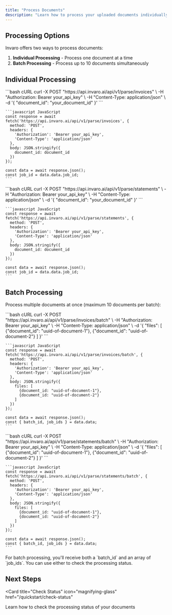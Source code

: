 ```yaml
---
title: "Process Documents"
description: "Learn how to process your uploaded documents individually or in batch"
---
```


## Processing Options

Invaro offers two ways to process documents:
1. **Individual Processing** - Process one document at a time
2. **Batch Processing** - Process up to 10 documents simultaneously

## Individual Processing

<Tabs>
  <Tab title="Invoices">
    ```bash cURL
    curl -X POST "https://api.invaro.ai/api/v1/parse/invoices" \
      -H "Authorization: Bearer your_api_key" \
      -H "Content-Type: application/json" \
      -d '{
        "document_id": "your_document_id"
      }'
    ```

    ```javascript JavaScript
    const response = await fetch('https://api.invaro.ai/api/v1/parse/invoices', {
      method: 'POST',
      headers: {
        'Authorization': 'Bearer your_api_key',
        'Content-Type': 'application/json'
      },
      body: JSON.stringify({
        document_id: document_id
      })
    });

    const data = await response.json();
    const job_id = data.data.job_id;
    ```
  </Tab>
  <Tab title="Bank Statements">
    ```bash cURL
    curl -X POST "https://api.invaro.ai/api/v1/parse/statements" \
      -H "Authorization: Bearer your_api_key" \
      -H "Content-Type: application/json" \
      -d '{
        "document_id": "your_document_id"
      }'
    ```

    ```javascript JavaScript
    const response = await fetch('https://api.invaro.ai/api/v1/parse/statements', {
      method: 'POST',
      headers: {
        'Authorization': 'Bearer your_api_key',
        'Content-Type': 'application/json'
      },
      body: JSON.stringify({
        document_id: document_id
      })
    });

    const data = await response.json();
    const job_id = data.data.job_id;
    ```
  </Tab>
</Tabs>

## Batch Processing

Process multiple documents at once (maximum 10 documents per batch):

<Tabs>
  <Tab title="Invoices">
    ```bash cURL
    curl -X POST "https://api.invaro.ai/api/v1/parse/invoices/batch" \
      -H "Authorization: Bearer your_api_key" \
      -H "Content-Type: application/json" \
      -d '{
        "files": [
          {"document_id": "uuid-of-document-1"},
          {"document_id": "uuid-of-document-2"}
        ]
      }'
    ```

    ```javascript JavaScript
    const response = await fetch('https://api.invaro.ai/api/v1/parse/invoices/batch', {
      method: 'POST',
      headers: {
        'Authorization': 'Bearer your_api_key',
        'Content-Type': 'application/json'
      },
      body: JSON.stringify({
        files: [
          {document_id: "uuid-of-document-1"},
          {document_id: "uuid-of-document-2"}
        ]
      })
    });

    const data = await response.json();
    const { batch_id, job_ids } = data.data;
    ```
  </Tab>
  <Tab title="Bank Statements">
    ```bash cURL
    curl -X POST "https://api.invaro.ai/api/v1/parse/statements/batch" \
      -H "Authorization: Bearer your_api_key" \
      -H "Content-Type: application/json" \
      -d '{
        "files": [
          {"document_id": "uuid-of-document-1"},
          {"document_id": "uuid-of-document-2"}
        ]
      }'
    ```

    ```javascript JavaScript
    const response = await fetch('https://api.invaro.ai/api/v1/parse/statements/batch', {
      method: 'POST',
      headers: {
        'Authorization': 'Bearer your_api_key',
        'Content-Type': 'application/json'
      },
      body: JSON.stringify({
        files: [
          {document_id: "uuid-of-document-1"},
          {document_id: "uuid-of-document-2"}
        ]
      })
    });

    const data = await response.json();
    const { batch_id, job_ids } = data.data;
    ```
  </Tab>
</Tabs>

<Note>
For batch processing, you'll receive both a `batch_id` and an array of `job_ids`. You can use either to check the processing status.
</Note>

## Next Steps

<Card
  title="Check Status"
  icon="magnifying-glass"
  href="/quickstart/check-status"
>
  Learn how to check the processing status of your documents
</Card> 